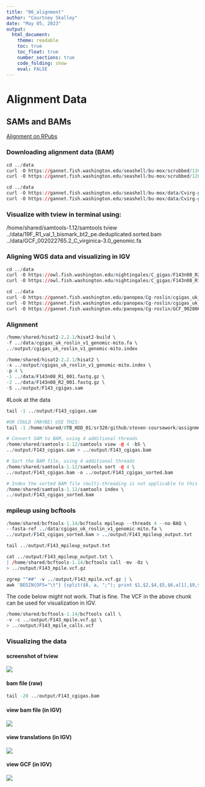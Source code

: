 ```yaml
---
title: "06_alignment"
author: "Courtney Skalley"
date: "May 05, 2023"
output: 
  html_document:
    theme: readable
    toc: true
    toc_float: true
    number_sections: true
    code_folding: show
    eval: FALSE
---
```


# Alignment Data

## SAMs and BAMs

[Alignment on RPubs](https://rpubs.com/cskalley/1038394)

### Downloading alignment data (BAM)

```r
cd ../data
curl -O https://gannet.fish.washington.edu/seashell/bu-mox/scrubbed/120321-cvBS/19F_R1_val_1_bismark_bt2_pe.deduplicated.sorted.bam
curl -O https://gannet.fish.washington.edu/seashell/bu-mox/scrubbed/120321-cvBS/19F_R1_val_1_bismark_bt2_pe.deduplicated.sorted.bam.bai
```

```r
cd ../data
curl -O https://gannet.fish.washington.edu/seashell/bu-mox/data/Cvirg-genome/GCF_002022765.2_C_virginica-3.0_genomic.fa
curl -O https://gannet.fish.washington.edu/seashell/bu-mox/data/Cvirg-genome/GCF_002022765.2_C_virginica-3.0_genomic.fa.fai
```

### Visualize with tview in terminal using:

/home/shared/samtools-1.12/samtools tview\
../data/19F_R1_val_1\_bismark_bt2_pe.deduplicated.sorted.bam\
../data/GCF_002022765.2_C\_virginica-3.0_genomic.fa

### Aligning WGS data and visualizing in IGV

```r
cd ../data
curl -O https://owl.fish.washington.edu/nightingales/C_gigas/F143n08_R2_001.fastq.gz
curl -O https://owl.fish.washington.edu/nightingales/C_gigas/F143n08_R1_001.fastq.gz
```

```r
cd ../data
curl -O https://gannet.fish.washington.edu/panopea/Cg-roslin/cgigas_uk_roslin_v1_genomic-mito.fa
curl -O https://gannet.fish.washington.edu/panopea/Cg-roslin/cgigas_uk_roslin_v1_genomic-mito.fa.fai
curl -O https://gannet.fish.washington.edu/panopea/Cg-roslin/GCF_902806645.1_cgigas_uk_roslin_v1_genomic-mito.gtf
```

### Alignment

```r
/home/shared/hisat2-2.2.1/hisat2-build \
-f ../data/cgigas_uk_roslin_v1_genomic-mito.fa \
../output/cgigas_uk_roslin_v1_genomic-mito.index
```

```r
/home/shared/hisat2-2.2.1/hisat2 \
-x ../output/cgigas_uk_roslin_v1_genomic-mito.index \
-p 4 \
-1 ../data/F143n08_R1_001.fastq.gz \
-2 ../data/F143n08_R2_001.fastq.gz \
-S ../output/F143_cgigas.sam
```

#Look at the data

```r
tail -1 ../output/F143_cgigas.sam

#OR COULD (MAYBE) USE THIS:
tail -1 /home/shared/8TB_HDD_01/sr320/github/steven-coursework/assignments/output/F143_cgigas.sam
```

```r
# Convert SAM to BAM, using 4 additional threads
/home/shared/samtools-1.12/samtools view -@ 4 -bS \
../output/F143_cgigas.sam > ../output/F143_cgigas.bam
```

```r
# Sort the BAM file, using 4 additional threads
/home/shared/samtools-1.12/samtools sort -@ 4 \
../output/F143_cgigas.bam -o ../output/F143_cgigas_sorted.bam

# Index the sorted BAM file (multi-threading is not applicable to this operation)
/home/shared/samtools-1.12/samtools index \
../output/F143_cgigas_sorted.bam
```

### mpileup using bcftools

```r
/home/shared/bcftools-1.14/bcftools mpileup --threads 4 --no-BAQ \
--fasta-ref ../data/cgigas_uk_roslin_v1_genomic-mito.fa \
../output/F143_cgigas_sorted.bam > ../output/F143_mpileup_output.txt
```

```r
tail ../output/F143_mpileup_output.txt
```

```r
cat ../output/F143_mpileup_output.txt \
| /home/shared/bcftools-1.14/bcftools call -mv -Oz \
> ../output/F143_mpile.vcf.gz
```

```r
zgrep "^##" -v ../output/F143_mpile.vcf.gz | \
awk 'BEGIN{OFS="\t"} {split($8, a, ";"); print $1,$2,$4,$5,$6,a[1],$9,$10}' | head

```

The code below might not work. That is fine. The VCF in the above chunk can be used for visualization in IGV.

```r
/home/shared/bcftools-1.14/bcftools call \
-v -c ../output/F143_mpile.vcf.gz \
> ../output/F143_mpile_calls.vcf
```

### Visualizing the data

#### screenshot of tview

![](images/06_tview.png)

#### bam file (raw)

```r
tail -20 ../output/F143_cgigas.bam
```

#### view bam file (in IGV)

![](images/06_IGV_bam.png)

#### view translations (in IGV)

![](images/06_IGV_translated-01.png)

#### view GCF (in IGV)

![](images/06_IGV_GCF.png)
